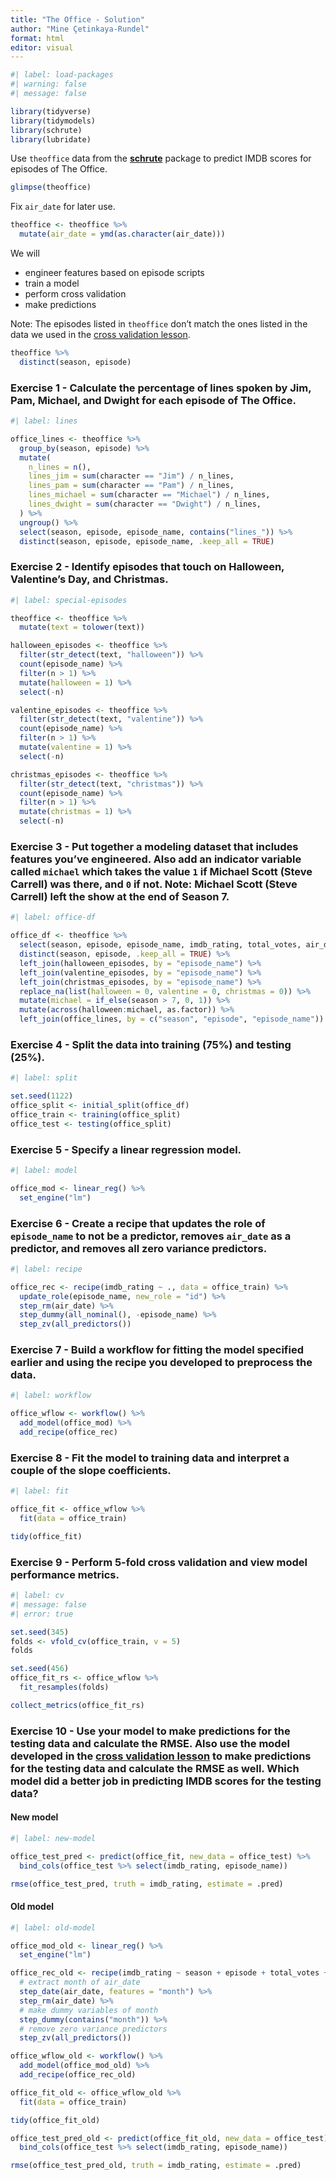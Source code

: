 ```yaml
---
title: "The Office - Solution"
author: "Mine Çetinkaya-Rundel"
format: html
editor: visual
---
```


```r
#| label: load-packages
#| warning: false
#| message: false

library(tidyverse)
library(tidymodels)
library(schrute)
library(lubridate)
```

Use `theoffice` data from the [**schrute**](https://bradlindblad.github.io/schrute/) package to predict IMDB scores for episodes of The Office.

```r
glimpse(theoffice)
```

Fix `air_date` for later use.

```r
theoffice <- theoffice %>%
  mutate(air_date = ymd(as.character(air_date)))
```

We will

-   engineer features based on episode scripts
-   train a model
-   perform cross validation
-   make predictions

Note: The episodes listed in `theoffice` don't match the ones listed in the data we used in the [cross validation lesson](https://ids-s1-20.github.io/slides/week-10/w10-d02-cross-validation/w10-d02-cross-validation.html).

```r
theoffice %>%
  distinct(season, episode)
```

### Exercise 1 - Calculate the percentage of lines spoken by Jim, Pam, Michael, and Dwight for each episode of The Office.

```r
#| label: lines

office_lines <- theoffice %>%
  group_by(season, episode) %>%
  mutate(
    n_lines = n(),
    lines_jim = sum(character == "Jim") / n_lines,
    lines_pam = sum(character == "Pam") / n_lines,
    lines_michael = sum(character == "Michael") / n_lines,
    lines_dwight = sum(character == "Dwight") / n_lines,
  ) %>%
  ungroup() %>%
  select(season, episode, episode_name, contains("lines_")) %>%
  distinct(season, episode, episode_name, .keep_all = TRUE)
```

### Exercise 2 - Identify episodes that touch on Halloween, Valentine's Day, and Christmas.

```r
#| label: special-episodes

theoffice <- theoffice %>%
  mutate(text = tolower(text))

halloween_episodes <- theoffice %>%
  filter(str_detect(text, "halloween")) %>% 
  count(episode_name) %>%
  filter(n > 1) %>%
  mutate(halloween = 1) %>%
  select(-n)

valentine_episodes <- theoffice %>%
  filter(str_detect(text, "valentine")) %>% 
  count(episode_name) %>%
  filter(n > 1) %>%
  mutate(valentine = 1) %>%
  select(-n)

christmas_episodes <- theoffice %>%
  filter(str_detect(text, "christmas")) %>% 
  count(episode_name) %>%
  filter(n > 1) %>%
  mutate(christmas = 1) %>%
  select(-n)
```

### Exercise 3 - Put together a modeling dataset that includes features you've engineered. Also add an indicator variable called `michael` which takes the value `1` if Michael Scott (Steve Carrell) was there, and `0` if not. Note: Michael Scott (Steve Carrell) left the show at the end of Season 7.

```r
#| label: office-df

office_df <- theoffice %>%
  select(season, episode, episode_name, imdb_rating, total_votes, air_date) %>%
  distinct(season, episode, .keep_all = TRUE) %>%
  left_join(halloween_episodes, by = "episode_name") %>% 
  left_join(valentine_episodes, by = "episode_name") %>% 
  left_join(christmas_episodes, by = "episode_name") %>% 
  replace_na(list(halloween = 0, valentine = 0, christmas = 0)) %>%
  mutate(michael = if_else(season > 7, 0, 1)) %>%
  mutate(across(halloween:michael, as.factor)) %>%
  left_join(office_lines, by = c("season", "episode", "episode_name"))
```

### Exercise 4 - Split the data into training (75%) and testing (25%).

```r
#| label: split

set.seed(1122)
office_split <- initial_split(office_df)
office_train <- training(office_split)
office_test <- testing(office_split)
```

### Exercise 5 - Specify a linear regression model.

```r
#| label: model

office_mod <- linear_reg() %>%
  set_engine("lm")
```

### Exercise 6 - Create a recipe that updates the role of `episode_name` to not be a predictor, removes `air_date` as a predictor, and removes all zero variance predictors.

```r
#| label: recipe

office_rec <- recipe(imdb_rating ~ ., data = office_train) %>%
  update_role(episode_name, new_role = "id") %>%
  step_rm(air_date) %>%
  step_dummy(all_nominal(), -episode_name) %>%
  step_zv(all_predictors())
```

### Exercise 7 - Build a workflow for fitting the model specified earlier and using the recipe you developed to preprocess the data.

```r
#| label: workflow

office_wflow <- workflow() %>%
  add_model(office_mod) %>%
  add_recipe(office_rec)
```

### Exercise 8 - Fit the model to training data and interpret a couple of the slope coefficients.

```r
#| label: fit

office_fit <- office_wflow %>%
  fit(data = office_train)

tidy(office_fit)
```

### Exercise 9 - Perform 5-fold cross validation and view model performance metrics.

```r
#| label: cv
#| message: false
#| error: true

set.seed(345)
folds <- vfold_cv(office_train, v = 5)
folds

set.seed(456)
office_fit_rs <- office_wflow %>%
  fit_resamples(folds)

collect_metrics(office_fit_rs)
```

### Exercise 10 - Use your model to make predictions for the testing data and calculate the RMSE. Also use the model developed in the [cross validation lesson](https://ids-s1-20.github.io/slides/week-10/w10-d02-cross-validation/w10-d02-cross-validation.html) to make predictions for the testing data and calculate the RMSE as well. Which model did a better job in predicting IMDB scores for the testing data?

#### New model

```r
#| label: new-model

office_test_pred <- predict(office_fit, new_data = office_test) %>%
  bind_cols(office_test %>% select(imdb_rating, episode_name))

rmse(office_test_pred, truth = imdb_rating, estimate = .pred)
```

#### Old model

```r
#| label: old-model

office_mod_old <- linear_reg() %>%
  set_engine("lm")

office_rec_old <- recipe(imdb_rating ~ season + episode + total_votes + air_date, data = office_train) %>%
  # extract month of air_date
  step_date(air_date, features = "month") %>%
  step_rm(air_date) %>%
  # make dummy variables of month 
  step_dummy(contains("month")) %>%
  # remove zero variance predictors
  step_zv(all_predictors())

office_wflow_old <- workflow() %>%
  add_model(office_mod_old) %>%
  add_recipe(office_rec_old)

office_fit_old <- office_wflow_old %>%
  fit(data = office_train)

tidy(office_fit_old)

office_test_pred_old <- predict(office_fit_old, new_data = office_test) %>%
  bind_cols(office_test %>% select(imdb_rating, episode_name))

rmse(office_test_pred_old, truth = imdb_rating, estimate = .pred)
```
